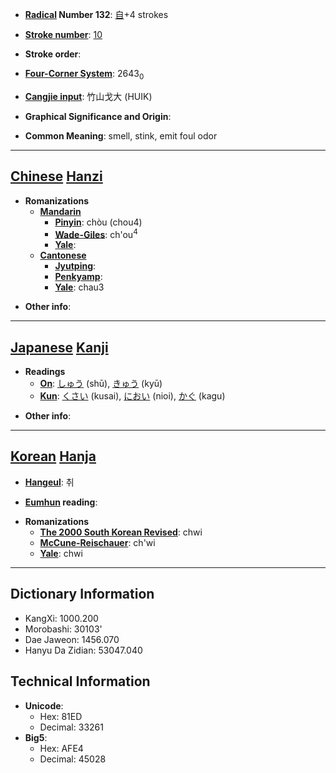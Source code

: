 * '''[[Wiktionary:Chinese radical index| Radical]] Number 132''': [[Wiktionary:Chinese radical index 自|自]]+4 strokes

* '''[[Wiktionary:Chinese total strokes index|Stroke number]]''': [[Wiktionary:Chinese total strokes index 10|10]]

* '''Stroke order''': 

* '''[[Wiktionary:Chinese four corner index|Four-Corner System]]''': 2643<sub>0</sub>

* '''[[Wiktionary:Chinese Cangjie index|Cangjie input]]''': 竹山戈大 (HUIK)

* '''Graphical Significance and Origin''': 

* '''Common Meaning''': smell, stink, emit foul odor

----

== [[Chinese]] [[Hanzi]] ==

* '''Romanizations'''
** '''[[Mandarin]]'''
*** '''[[Pinyin]]''': chòu (chou4)
*** '''[[Wade-Giles]]''': ch'ou<sup>4</sup>
*** '''[[Yale]]''': 
** '''[[Cantonese]]'''
*** '''[[Jyutping]]''':
*** '''[[Penkyamp]]''': 
*** '''[[Yale]]''': chau3

* '''Other info''': 

----

== [[Japanese]] [[Kanji]] ==

* '''Readings'''
** '''[[On]]''': [[しゅう]] (shū), [[きゅう]] (kyū)
** '''[[Kun]]''': [[くさい]] (kusai), [[におい]] (nioi), [[かぐ]] (kagu)

* '''Other info''':  

----

== [[Korean]] [[Hanja]] ==

* '''[[Hangeul]]''': 취

* '''[[Eumhun]] reading''': 

* '''Romanizations'''
** '''[[The 2000 South Korean Revised Romanization|The 2000 South Korean Revised]]''': chwi
** '''[[McCune-Reischauer]]''': ch'wi
** '''[[Yale]]''': chwi

----

== Dictionary Information ==

* KangXi: 1000.200
* Morobashi: 30103'
* Dae Jaweon: 1456.070
* Hanyu Da Zidian: 53047.040

== Technical Information ==

* '''Unicode''':
** Hex: 81ED
** Decimal: 33261
* '''Big5''':
** Hex: AFE4
** Decimal: 45028